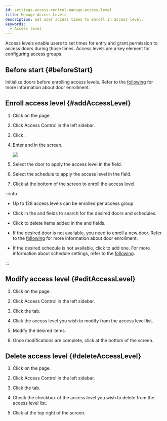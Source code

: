 ```yaml
---
id: settings-access-control-manage-access-level
title: Manage Access Levels
description: Set user access times to enroll in access level.
keywords:
  - Access level
---
```


Access levels enable users to set times for entry and grant permission to access doors during those times. Access levels are a key element for configuring access groups.

## Before start {#beforeStart}

Initialize doors before enrolling access levels. Refer to the [following](settings-door-add) for more information about door enrollment.

## Enroll access level {#addAccessLevel}

1. Click <Cmd sid='shell.header.setting' /> on the <Cmd sid='shell.header.launcher' /> page.

2. Click <Cmd>Access Control</Cmd> in the left sidebar.

3. Click <Cmd sid='button.func.addAccessLevel' product='2' />.

4. Enter <Cmd sid='common.name' product='2' /> and <Cmd sid='common.description' product='2' /> in the <Cmd sid='accessGroup.addNewAccessLevel' product='2' /> screen.

   <Image src='/img/biostarx-settings-add-access-level.png' />

5. Select the door to apply the access level in the <Cmd sid='common.door' product='2' /> field.

6. Select the schedule to apply the access level in the <Cmd sid='common.schedule' product='2' /> field.

7. Click <Cmd sid='button.apply' product='2' /> at the bottom of the screen to enroll the access level.

:::info

* Up to 128 access levels can be enrolled per access group.

* Click <IcSearch /> in the <Cmd sid='common.door' product='2' /> and <Cmd sid='common.schedule' product='2' /> fields to search for the desired doors and schedules.

* Click <IcTrash2 /> to delete items added in the <Cmd sid='common.door' product='2' /> and <Cmd sid='common.schedule' product='2' /> fields.

* If the desired door is not available, you need to enroll a new door. Refer to the [following](settings-door-add) for more information about door enrollment.

* If the desired schedule is not available, click <Cmd sid='button.plusAddSchedule' product='2' /> to add one. For more information about schedule settings, refer to the [following](settings-schedule).

:::

## Modify access level {#editAccessLevel}

1. Click <Cmd sid='shell.header.setting' /> on the <Cmd sid='shell.header.launcher' /> page.

2. Click <Cmd>Access Control</Cmd> in the left sidebar.

3. Click the <Cmd sid='access_control.tab.access_level' product='2' /> tab.

4. Click the access level you wish to modify from the access level list.

5. Modify the desired items.

6. Once modifications are complete, click <Cmd sid='button.apply' product='2' /> at the bottom of the screen.

## Delete access level {#deleteAccessLevel}

1. Click <Cmd sid='shell.header.setting' /> on the <Cmd sid='shell.header.launcher' /> page.

2. Click <Cmd>Access Control</Cmd> in the left sidebar.

3. Click the <Cmd sid='access_control.tab.access_level' product='2' /> tab.

4. Check the checkbox of the access level you wish to delete from the access level list.

5. Click <Cmd sid='button.deleteAccessLevel' product='2' /> at the top right of the screen.
